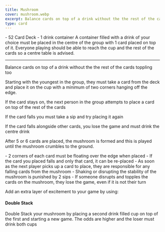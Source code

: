 ```yaml
---
title: Mushroom
cover: mushroom.webp
excerpt: Balance cards on top of a drink without the the rest of the cards toppling too
type: card
---
```


<GameHero
  cover="/BeerGoggleGames/images/mushroom.webp"
  alt="Mushroom"
/>

<GameSection title="Equipment" icon="/BeerGoggleGames/images/liquor.webp">
-   52 Card Deck
-   1 drink container
</GameSection>

<GameSection title="Setup" icon="/BeerGoggleGames/images/settings.webp">
A container filled with a drink of your choice must be placed in the centre of the group with 1 card placed on top of it. Everyone playing should be able to reach the cup and the rest of the cards so a centre table is advised.

* * *
</GameSection>

<GameSection title="Aim of the Game" icon="/BeerGoggleGames/images/target.webp">
<p>Balance cards on top of a drink without the the rest of the cards toppling too</p>
</GameSection>

<GameSection title="How to Play" icon="/BeerGoggleGames/images/question.webp">
Starting with the youngest in the group, they must take a card from the deck and place it on the cup with a minimum of two corners hanging off the edge.

If the card stays on, the next person in the group attempts to place a card on top of the rest of the cards

If the card falls you must take a sip and try placing it again

If the card falls alongside other cards, you lose the game and must drink the centre drink

After 5 or 6 cards are placed, the mushroom is formed and this is played until the mushroom crumbles to the ground.
</GameSection>

<GameSection title="Rules" icon="/BeerGoggleGames/images/rules.webp">
-   2 corners of each card must be floating over the edge when placed
-   If the card you placed falls and only that card, it can be re-placed
-   As soon as the next player picks up a card to place, they are responsible for any falling cards from the mushroom
-   Shaking or disrupting the stability of the mushroom is punished by 2 sips
-   If someone disrupts and topples the cards on the mushroom, they lose the game, even if it is not their turn
</GameSection>

<GameSection title="Special Edition" icon="/BeerGoggleGames/images/special.webp">

<p>Add an extra layer of excitement to your game by using:</p>

<h4>Double Stack</h4>

<p>Double Stack your mushroom by placing a second drink filled cup on top of the first and starting a new game. The odds are higher and the loser must drink both cups</p>
</GameSection>

<ShareButtons title="Mushroom" />

<FeedbackCard>
</FeedbackCard>
